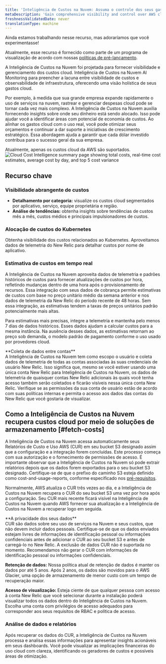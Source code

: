 ```yaml
---
title: 'Inteligência de Custos na Nuvem: Assuma o controle dos seus gastos cloud'
metaDescription: 'Gain comprehensive visibility and control over AWS cloud costs with CCI, enhancing your FinOps strategy for holistic cost management.'
freshnessValidatedDate: never
translationType: machine
---
```


<Callout title="visualização">
  Ainda estamos trabalhando nesse recurso, mas adoraríamos que você experimentasse!

  Atualmente, esse recurso é fornecido como parte de um programa de visualização de acordo com nossas [políticas de pré-lançamento](/docs/licenses/license-information/referenced-policies/new-relic-pre-release-policy).
</Callout>

A Inteligência de Custos na Nuvem foi projetada para fornecer visibilidade e gerenciamento dos custos cloud. Inteligência de Custos na Nuvem AI Monitoring para preencher a lacuna entre visibilidade de custos e observabilidade de infraestrutura, oferecendo uma visão holística de seus gastos cloud.

Por exemplo, à medida que sua grande empresa expande rapidamente o uso de serviços na nuvem, rastrear e gerenciar despesas cloud pode se tornar cada vez mais complexo. A Inteligência de Custos na Nuvem auxilia fornecendo insights sobre onde seu dinheiro está sendo alocado. Isso pode ajudar você a identificar áreas com potencial de economia de custos. Ao alinhar os gastos cloud com o uso real, você pode otimizar seus orçamentos e continuar a dar suporte a iniciativas de crescimento estratégico. Essa abordagem ajuda a garantir que cada dólar investido contribua para o sucesso geral da sua empresa.

<Callout variant="important">
  Atualmente, apenas os custos cloud da AWS são suportados.
</Callout>

<img title="Cloud Cost Intelligence summary page showing total costs, real-time cost estimates, average cost by day, and top 5 cost variance" alt="Cloud Cost Intelligence summary page showing total costs, real-time cost estimates, average cost by day, and top 5 cost variance" src="/images/cci_summary.webp" />

## Recurso chave

### Visibilidade abrangente de custos

* **Detalhamento por categoria:** visualize os custos cloud segmentados por aplicativo, serviço, equipe proprietária e região.
* **Análise de tendências:** obtenha insights sobre tendências de custos mês a mês, custos médios e principais impulsionadores de custos.

### Alocação de custos do Kubernetes

Obtenha visibilidade dos custos relacionados ao Kubernetes. Aproveitamos dados de telemetria do New Relic para detalhar custos por nome de aplicativo.

### Estimativa de custos em tempo real

A Inteligência de Custos na Nuvem aproveita dados de telemetria e padrões históricos de custos para fornecer atualizações de custos por hora, refletindo mudanças dentro de uma hora após o provisionamento de recursos. Essa integração com seus dados de cobrança permite estimativas de custos com base no preço unitário médio da semana anterior e nos dados de telemetria da New Relic do período recente de 48 horas. Sem essa integração, as estimativas tendem a taxas de preços unitários padrão potencialmente mais altas.

Para estimativas mais precisas, integre a telemetria e mantenha pelo menos 7 dias de dados históricos. Esses dados ajudam a calcular custos para a mesma instância. Na ausência desses dados, as estimativas retornam ao preço sob demanda, o modelo padrão de pagamento conforme o uso usado por provedores cloud.

<Callout variant="important">
  **Coleta de dados entre contas**<br /> A Inteligência de Custos na Nuvem tem como escopo o usuário e coleta dados de telemetria de todas as contas associadas às suas credenciais de usuário New Relic. Isso significa que, mesmo se você estiver usando uma única conta New Relic para Inteligência de Custos na Nuvem, os dados de telemetria de quaisquer contas New Relic adicionais às quais você tenha acesso também serão coletados e ficarão visíveis nessa única conta New Relic. Verifique se as permissões da sua conta de usuário estão de acordo com suas políticas internas e permita o acesso aos dados das contas do New Relic que você gostaria de visualizar.
</Callout>

## Como a Inteligência de Custos na Nuvem recupera custos cloud por meio de soluções de armazenamento [#fetch-costs]

A Inteligência de Custos na Nuvem acessa automaticamente seus Relatórios de Custo e Uso AWS (CUR) em seu bucket S3 designado assim que a configuração e a integração forem concluídas. Este processo começa com sua autorização e o fornecimento de permissões de acesso. É importante observar que a Inteligência de Custos na Nuvem só pode extrair relatórios depois que os dados forem exportados para o seu bucket S3 designado. Certifique-se de que o prefixo do caminho S3 esteja definido como cost-and-usage-reports, conforme especificado nos [pré-requisitos](/docs/cci/getting-started/prerequisites).

Normalmente, AWS atualiza o CUR três vezes ao dia, e a Inteligência de Custos na Nuvem recupera o CUR do seu bucket S3 uma vez por hora após a configuração. Seu CUR mais recente ficará visível na Inteligência de Custos na Nuvem quando AWS fornecer sua atualização e a Inteligência de Custos na Nuvem a recuperar logo em seguida.

<Callout variant="important">
  **A privacidade dos seus dados**<br /> CUR são dados sobre seu uso de serviços na Nuvem e seus custos, que não devem incluir dados pessoais. Certifique-se de que os dados enviados estejam livres de informações de identificação pessoal ou informações confidenciais antes de adicionar o CUR ao seu bucket S3 e antes de carregá-lo no New Relic. A exclusão de dados CUR não é suportada no momento. Recomendamos não gerar o CUR com informações de identificação pessoal ou informações confidenciais.

  **Retenção de dados:** Nossa política atual de retenção de dados é manter os dados por até 5 anos. Após 2 anos, os dados são movidos para o AWS Glacier, uma opção de armazenamento de menor custo com um tempo de recuperação maior.

  **Acesso de visualização:** Esteja ciente de que qualquer pessoa com acesso à conta New Relic que você selecionar durante a instalação poderá visualizar todos os dados dentro do Inteligência de Custos na Nuvem. Escolha uma conta com privilégios de acesso adequados para corresponder aos seus requisitos de RBAC e política de acesso.
</Callout>

### Análise de dados e relatórios

Após recuperar os dados do CUR, a Inteligência de Custos na Nuvem processa e analisa essas informações para apresentar insights acionáveis em seus dashboards. Você pode visualizar as implicações financeiras do uso cloud com clareza, identificando os geradores de custos e possíveis áreas de otimização.
